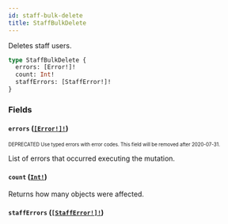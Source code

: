 ```yaml
---
id: staff-bulk-delete
title: StaffBulkDelete
---
```


Deletes staff users.

```graphql
type StaffBulkDelete {
  errors: [Error!]!
  count: Int!
  staffErrors: [StaffError!]!
}
```

### Fields

#### `errors` ([`[Error!]!`](/api-reference/objects/error.mdx))

<sub><sup><span className="deprecatedTag">DEPRECATED</span> Use typed errors with error codes. This field will be removed after 2020-07-31.</sup></sub>

List of errors that occurred executing the mutation.

#### `count` ([`Int!`](/api-reference/scalars/int.mdx))

Returns how many objects were affected.

#### `staffErrors` ([`[StaffError!]!`](/api-reference/objects/staff-error.mdx))
